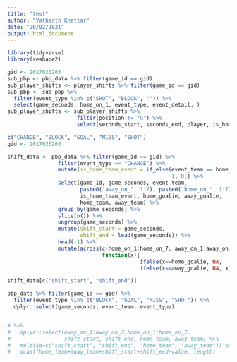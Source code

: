 ---
title: "test"
author: "Yatharth Khattar"
date: "20/02/2021"
output: html_document
---

```{r message=FALSE}
library(tidyverse)
library(reshape2)
```


```{r}
gid <- 2017020265
sub_pbp <- pbp_data %>% filter(game_id == gid)
sub_player_shifts <- player_shifts %>% filter(game_id == gid)
sub_pbp <- sub_pbp %>% 
  filter(event_type %in% c("SHOT", "BLOCK", "")) %>% 
  select(game_seconds, home_on_1, event_type, event_detail, ) 
sub_player_shifts <- sub_player_shifts %>% 
                      filter(position != "G") %>% 
                      select(seconds_start, seconds_end, player, is_home) 
```


```{r}
c("CHANGE", "BLOCK", "GOAL", "MISS", "SHOT")
gid <- 2017020265

shift_data <- pbp_data %>% filter(game_id == gid) %>% 
                filter(event_type == "CHANGE") %>% 
                mutate(is_home_team_event = if_else(event_team == home_team, 
                                                    1, 0)) %>% 
                select(game_id, game_seconds, event_team, 
                       paste0("away_on_", 1:7), paste0("home_on_", 1:7), 
                       is_home_team_event, home_goalie, away_goalie, 
                       home_team, away_team) %>% 
                group_by(game_seconds) %>% 
                slice(n()) %>% 
                ungroup(game_seconds) %>% 
                mutate(shift_start = game_seconds,
                       shift_end = lead(game_seconds)) %>%   
                head(-1) %>% 
                mutate(across(c(home_on_1:home_on_7, away_on_1:away_on_7), 
                              function(x){
                                          ifelse(x==home_goalie, NA, 
                                          ifelse(x==away_goalie, NA, x))})) 

shift_data[c("shift_start", "shift_end")]

pbp_data %>% filter(game_id == gid) %>% 
  filter(event_type %in% c("BLOCK", "GOAL", "MISS", "SHOT")) %>% 
  dplyr::select(game_seconds, event_team, event_type)


# %>% 
#   dplyr::select(away_on_1:away_on_7,home_on_1:home_on_7, 
#                 shift_start, shift_end, home_team, away_team) %>% 
#   melt(id=c("shift_start", "shift_end", "home_team", "away_team")) %>%
#   dcast(home_team+away_team+shift_start+shift_end~value, length)
```











